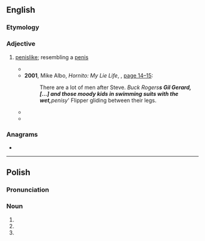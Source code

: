 ==English==

===Etymology===
{{suffix|en|penis|y}}

===Adjective===
{{en-adj}}

# {{lb|en|informal}} [[penislike]]; resembling a [[penis]]
#* {{quote-book|en|year=2001|author=Gale Zoe Garnett|title=Visible Amazement|isbn=0743214714|pageurl=http://books.google.com/books?id=JGZw3MXWMiQC&pg=PA68&dq=penisy|page=68
|passage=I wanted to scream, but that little '''penisy'''-looking thing at the entrance to my throat locked and no sound came out.}}
#* '''2001''', Mike Albo, ''Hornito: My Lie Life'', {{ISBN|0060937106}}, [http://books.google.com/books?id=diOiTUKiEekC&pg=PA15&dq=penisy page 14–15]:
#*: There are a lot of men after Steve. ''Buck Rogers'''s Gil Gerard, <nowiki>[...]</nowiki> and those moody kids in swimming suits with the wet, '''penisy''' Flipper gliding between their legs.
#* {{quote-book|en|year=2007|author=William Sutcliffe|title=Whatever Makes You Happy|isbn=0747596522|pageurl=http://books.google.com/books?id=tsoeDWYZC2gC&pg=PA201&dq=penisy|page=201
|passage=She kissed him swiftly on the lips, a waft of '''penisy''' breath filling his nostrils, and still he couldn't see her face.}}
#* {{quote-book|en|year=2010|author=Anne Lamott|title=Imperfect Birds|isbn=1594487510|pageurl=http://books.google.com/books?id=M1dq7zGC0aIC&pg=PT136&dq=penisy|page=136
|passage=What if a raccoon with rabies jumped out and clawed me, or possums, which were so disgusting, with those '''penisy''' hairless white tails.}}

===Anagrams===
* {{anagrams|en|a=einpsy|Nyepis|Pineys|snipey}}

----

==Polish==

===Pronunciation===
{{pl-p}}

===Noun===
{{head|pl|noun form|g=m}}

# {{inflection of|pl|penis||nom|p}}
# {{inflection of|pl|penis||acc|p}}
# {{inflection of|pl|penis||voc|p}}